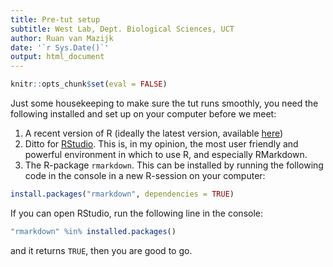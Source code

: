 ```yaml
---
title: Pre-tut setup
subtitle: West Lab, Dept. Biological Sciences, UCT
author: Ruan van Mazijk
date: '`r Sys.Date()`'
output: html_document
---
```


```r
knitr::opts_chunk$set(eval = FALSE)
```

Just some housekeeping to make sure the tut runs smoothly, you need the following installed and set up on your computer before we meet:

1. A recent version of R (ideally the latest version, available [here](https://cloud.r-project.org))
2. Ditto for [RStudio](https://www.rstudio.com/products/rstudio/download/). This is, in my opinion, the most user friendly and powerful environment in which to use R, and especially RMarkdown.
3. The R-package `rmarkdown`. This can be installed by running the following code in the console in a new R-session on your computer:

```r
install.packages("rmarkdown", dependencies = TRUE)
```

If you can open RStudio, run the following line in the console:

```r
"rmarkdown" %in% installed.packages()
```

and it returns `TRUE`, then you are good to go.
